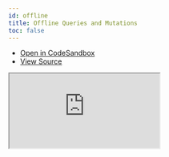 ```yaml
---
id: offline
title: Offline Queries and Mutations
toc: false
---
```


- [Open in CodeSandbox](https://codesandbox.io/s/github/tannerlinsley/react-query/tree/alpha/examples/offline)
- [View Source](https://github.com/tannerlinsley/react-query/tree/alpha/examples/offline)

<iframe
  src="https://codesandbox.io/embed/github/tannerlinsley/react-query/tree/alpha/examples/offline?autoresize=1&fontsize=14&theme=dark"
  title="tannerlinsley/react-query: offline"
  sandbox="allow-forms allow-modals allow-popups allow-presentation allow-same-origin allow-scripts"
  style={{
    width: '100%',
    height: '80vh',
    border: '0',
    borderRadius: 8,
    overflow: 'hidden',
    position: 'static',
    zIndex: 0,
  }}
></iframe>
